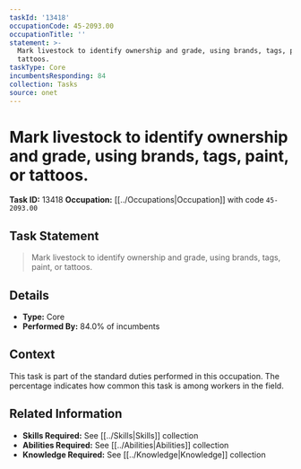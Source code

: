 ```yaml
---
taskId: '13418'
occupationCode: 45-2093.00
occupationTitle: ''
statement: >-
  Mark livestock to identify ownership and grade, using brands, tags, paint, or
  tattoos.
taskType: Core
incumbentsResponding: 84
collection: Tasks
source: onet
---
```

# Mark livestock to identify ownership and grade, using brands, tags, paint, or tattoos.

**Task ID:** 13418
**Occupation:** [[../Occupations|Occupation]] with code `45-2093.00`

## Task Statement

> Mark livestock to identify ownership and grade, using brands, tags, paint, or tattoos.

## Details

- **Type:** Core
- **Performed By:** 84.0% of incumbents

## Context

This task is part of the standard duties performed in this occupation. The percentage indicates how common this task is among workers in the field.

## Related Information

- **Skills Required:** See [[../Skills|Skills]] collection
- **Abilities Required:** See [[../Abilities|Abilities]] collection
- **Knowledge Required:** See [[../Knowledge|Knowledge]] collection
